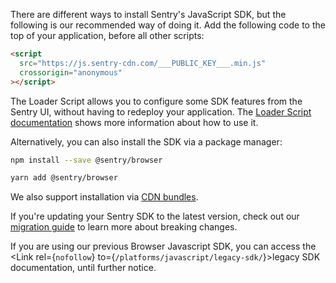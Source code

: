 There are different ways to <PlatformLink to="/install/">install Sentry's JavaScript SDK</PlatformLink>, but the following is our recommended way of doing it. Add the following code to the top of your application, before all other scripts:

<SignInNote />

```html
<script
  src="https://js.sentry-cdn.com/___PUBLIC_KEY___.min.js"
  crossorigin="anonymous"
></script>
```

The Loader Script allows you to configure some SDK features from the Sentry UI, without having to redeploy your application. The [Loader Script documentation](/platforms/javascript/install/loader/) shows more information about how to use it.

Alternatively, you can also install the SDK via a package manager:

```bash {tabTitle:npm}
npm install --save @sentry/browser
```

```bash {tabTitle:Yarn}
yarn add @sentry/browser
```

<Note>

We also support installation via [CDN bundles](/platforms/javascript/install/loader/#cdn).

</Note>

If you're updating your Sentry SDK to the latest version, check out our [migration guide](https://github.com/getsentry/sentry-javascript/blob/master/MIGRATION.md) to learn more about breaking changes.

If you are using our previous Browser Javascript SDK, you can access the <Link rel={`nofollow`} to={`/platforms/javascript/legacy-sdk/`}>legacy SDK documentation</Link>, until further notice.
